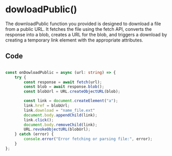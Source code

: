 # dowloadPublic()

The downloadPublic function you provided is designed to download a file from a public URL. It fetches the file using the fetch API, converts the response into a blob, creates a URL for the blob, and triggers a download by creating a temporary link element with the appropriate attributes.

## Code

```downloadPublic.ts

const onDowloadPublic = async (url: string) => {
    try {
        const response = await fetch(url);
        const blob = await response.blob();
        const blobUrl = URL.createObjectURL(blob);

        const link = document.createElement("a");
        link.href = blobUrl;
        link.download = "name_file.ext"
        document.body.appendChild(link);
        link.click();
        document.body.removeChild(link);
        URL.revokeObjectURL(blobUrl);
    } catch (error) {
        console.error("Error fetching or parsing file:", error);
    }
};
```
